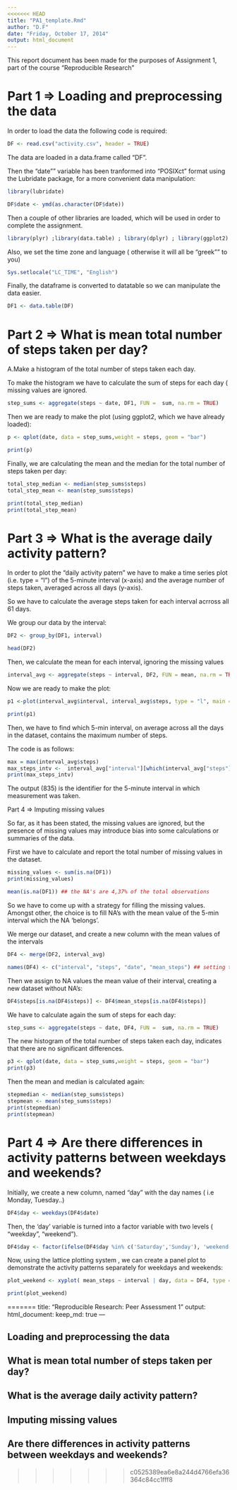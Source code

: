 ```yaml
---
<<<<<<< HEAD
title: "PA1_template.Rmd"
author: "D.F"
date: "Friday, October 17, 2014"
output: html_document
---
```

This report document has been made for the purposes of Assignment 1, part of the course "Reproducible Research" 

Part 1 => Loading and preprocessing the data
==================================

In order to load the data the following code is required:

```r
DF <- read.csv("activity.csv", header = TRUE)
```

The data are loaded in a data.frame called "DF".

Then the "date"" variable has been tranformed into "POSIXct" format using the Lubridate package, for a more convenient data manipulation:

```r
library(lubridate)

DF$date <- ymd(as.character(DF$date))
```

Then a couple of other libraries are loaded, which will be used in order to complete the assignment.

```r
library(plyr) ;library(data.table) ; library(dplyr) ; library(ggplot2) ; library(lattice)
```

Also, we set the time zone and language ( otherwise it will all be "greek"" to you)
```r
Sys.setlocale("LC_TIME", "English")
```

Finally, the dataframe is converted to datatable so we can manipulate the data easier.
```r
DF1 <- data.table(DF) 
```

Part 2 => What is mean total number of steps taken per day?
===================================================

A.Make a histogram of the total number of steps taken each day.

To make the histogram we have to calculate the sum of steps for each day ( missing values are ignored.

```r
step_sums <- aggregate(steps ~ date, DF1, FUN =  sum, na.rm = TRUE)

```

Then we are ready to make the plot (using ggplot2, which we have already loaded):
```r

p <- qplot(date, data = step_sums,weight = steps, geom = "bar")

print(p)
```


Finally, we are calculating the mean and the median for the total number of steps taken per day:
```r
total_step_median <- median(step_sums$steps)
total_step_mean <- mean(step_sums$steps)

print(total_step_median)
print(total_step_mean)
```


Part 3 => What is the average daily activity pattern?
=======================================================
In order to plot the "daily activity patern" we have to make a time series plot (i.e. type = "l") of the 5-minute interval (x-axis) and the average number of steps taken, averaged across all days (y-axis).

So we have to calculate the average steps taken for each interval acrross all 61 days.

We group our data by the interval:
```r
DF2 <- group_by(DF1, interval)

head(DF2)
```

Then, we calculate the mean for each interval, ignoring the missing values
```r
interval_avg <- aggregate(steps ~ interval, DF2, FUN = mean, na.rm = TRUE)
```

Now we are ready to make the plot:

```r
p1 <-plot(interval_avg$interval, interval_avg$steps, type = "l", main = "Average daily activity pattern", xlab = "Intervals", ylab = "Steps")

print(p1)
```

Then, we have to find which 5-min interval, on average across all the days in the dataset, contains the maximum number of steps.

The code is as follows:
```r
max = max(interval_avg$steps)
max_steps_intv <-  interval_avg["interval"][which(interval_avg["steps"] == max),]
print(max_steps_intv)
```

The output (835) is the identifier for the 5-minute interval in which measurement was taken.

Part 4 => Imputing missing values

So far, as it has been stated, the missing values are ignored, but the presence of missing values may introduce bias into some calculations or summaries of the data.

First we have to calculate and report the total number of missing values in the dataset.

```r
missing_values <- sum(is.na(DF1))
print(missing_values)

mean(is.na(DF1)) ## the NA's are 4,37% of the total observations
```

So we have to come up with a strategy for filling the missing values. Amongst other, the choice is to fill NA's with the mean value of the 5-min interval which the NA 'belongs'.

We merge our dataset, and create a new column with the mean values of the intervals

```r

DF4 <- merge(DF2, interval_avg)

names(DF4) <- c("interval", "steps", "date", "mean_steps") ## setting the names again
```

Then we assign to NA values the mean value of their interval, creating a new dataset without NA's:
```r
DF4$steps[is.na(DF4$steps)] <- DF4$mean_steps[is.na(DF4$steps)]
```

We have to calculate again the sum of steps for each day:

```r
step_sums <- aggregate(steps ~ date, DF4, FUN =  sum, na.rm = TRUE)
```

The new histogram of the total number of steps taken each day, indicates that there are no significant differences.

```r
p3 <- qplot(date, data = step_sums,weight = steps, geom = "bar")
print(p3)
```

Then the mean and median is calculated again:
```r
stepmedian <- median(step_sums$steps)
stepmean <- mean(step_sums$steps)
print(stepmedian)
print(stepmean)
```

Part 4 => Are there differences in activity patterns between weekdays and weekends?
==================================================================================

Initially, we create a new column, named "day" with the day names ( i.e Monday, Tuesday..)

```r
DF4$day <- weekdays(DF4$date)
```

Then, the 'day' variable is turned into a factor variable with two levels ( "weekday", "weekend").
```r
DF4$day <- factor(ifelse(DF4$day %in% c('Saturday','Sunday'), 'weekend','weekday'))
```

Now, using the lattice plotting system , we can create a panel plot to demonstrate the activity patterns separately for weekdays and weekends:

```r
plot_weekend <- xyplot( mean_steps ~ interval | day, data = DF4, type = "l",ylab = "Steps",main = "Activity Patterns" , layout = c(1,2))

print(plot_weekend)
```










=======
title: "Reproducible Research: Peer Assessment 1"
output: 
  html_document:
    keep_md: true
---


## Loading and preprocessing the data



## What is mean total number of steps taken per day?



## What is the average daily activity pattern?



## Imputing missing values



## Are there differences in activity patterns between weekdays and weekends?
>>>>>>> c0525389ea6e8a244d4766efa36364c84cc1fff8
